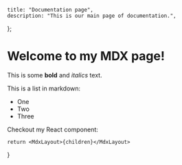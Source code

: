 
    title: "Documentation page",
    description: "This is our main page of documentation.",
};

# Welcome to my MDX page!
 
This is some **bold** and _italics_ text.
 
This is a list in markdown:
 
- One
- Two
- Three
 
Checkout my React component:
 
    return <MdxLayout>{children}</MdxLayout>
}